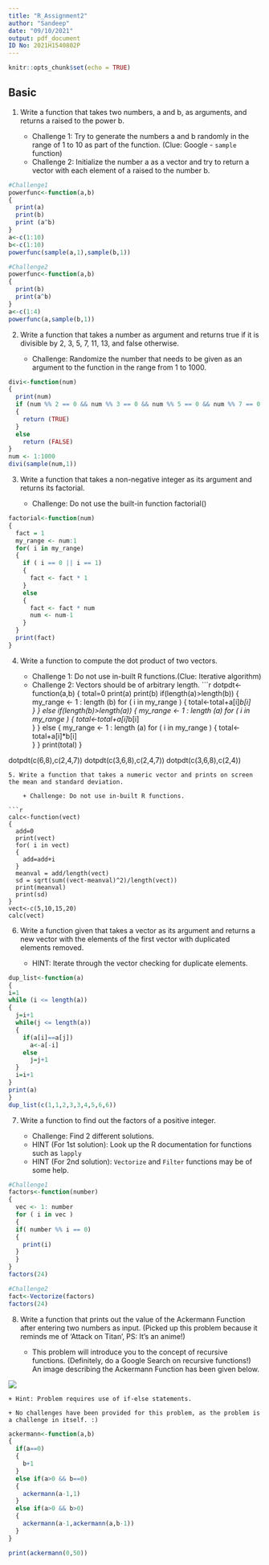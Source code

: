 ---
title: "R_Assignment2"
author: "Sandeep"
date: "09/10/2021"
output: pdf_document
ID No: 2021H1540802P
---

```{r setup, include=FALSE}
knitr::opts_chunk$set(echo = TRUE)
```

## Basic 

1. Write a function that takes two numbers, a and b, as arguments, and returns a raised to the power b.

    + Challenge 1: Try to generate the numbers a and b randomly in the range of 1 to 10 as part of the function. (Clue: Google - `sample` function)
    + Challenge 2: Initialize the number a as a vector and try to return a vector with each element of a raised to the number b.


```{r}
#Challenge1
powerfunc<-function(a,b)
{
  print(a)
  print(b)
  print (a^b)
}
a<-c(1:10)
b<-c(1:10)
powerfunc(sample(a,1),sample(b,1))

```
```{r}
#Challenge2
powerfunc<-function(a,b)
{
  print(b)
  print(a^b)
}
a<-c(1:4)
powerfunc(a,sample(b,1))

```
 
2. Write a function that takes a number as argument and returns true if it is divisible by 2, 3, 5, 7, 11, 13, and false otherwise.
    
    + Challenge: Randomize the number that needs to be given as an argument to the function in the range from 1 to 1000.
 
```{r}

divi<-function(num)
{
  print(num)
  if (num %% 2 == 0 && num %% 3 == 0 && num %% 5 == 0 && num %% 7 == 0 && num %% 11 == 0 && num %% 13 == 0)
  {
    return (TRUE)
  }
  else
    return (FALSE)
}
num <- 1:1000
divi(sample(num,1))

```
3. Write a function that takes a non-negative integer as its argument and returns its factorial.

    + Challenge: Do not use the built-in function factorial()
    
```{r}
factorial<-function(num)
{
  fact = 1
  my_range <- num:1
  for( i in my_range)
  {
    if ( i == 0 || i == 1)
    {
      fact <- fact * 1
    }
    else
    {
      fact <- fact * num
      num <- num-1
    }
  }
  print(fact)
}


```

4. Write a function to compute the dot product of two vectors.
    
    + Challenge 1: Do not use in-built R functions.(Clue: Iterative algorithm)
    + Challenge 2: Vectors should be of arbitrary length.
```{r}

dotpdt<-function(a,b)
{
  total=0
  print(a)
  print(b)
  if(length(a)>length(b))
  {
    my_range <- 1 : length (b) 
    for ( i in my_range )
    {
      total<-total+a[i]*b[i]  
    }
  }
  else if(length(b)>length(a))
  {
    my_range <- 1 : length (a) 
    for ( i in my_range )
    {
      total<-total+a[i]*b[i]  
    }
  }
  else
  {
    my_range <- 1 : length (a) 
    for ( i in my_range )
    {
      total<-total+a[i]*b[i]  
    }
  }
  print(total)
}

dotpdt(c(6,8),c(2,4,7))
dotpdt(c(3,6,8),c(2,4,7))
dotpdt(c(3,6,8),c(2,4))

```
5. Write a function that takes a numeric vector and prints on screen the mean and standard deviation.
  
    + Challenge: Do not use in-built R functions.
    
```{r}
calc<-function(vect)
{
  add=0
  print(vect)
  for( i in vect)
  {
    add=add+i
  }
  meanval = add/length(vect)
  sd = sqrt(sum((vect-meanval)^2)/length(vect))
  print(meanval)
  print(sd)  
}
vect<-c(5,10,15,20)
calc(vect)

```
6. Write a function given that takes a vector as its argument and returns a new vector with the elements of the first vector with duplicated elements removed.   
    
    + HINT: Iterate through the vector checking for duplicate elements.


```{r}
dup_list<-function(a)
{
i=1
while (i <= length(a))
{
  j=i+1
  while(j <= length(a))
  {
    if(a[i]==a[j])
      a<-a[-i]
    else
      j=j+1
  }
  i=i+1
}
print(a)
}
dup_list(c(1,1,2,3,3,4,5,6,6))
```

7. Write a function to find out the factors of a positive integer. 
    
    + Challenge: Find 2 different solutions. 
    + HINT (For 1st solution): Look up the R documentation for functions such as `lapply`
    + HINT (For 2nd solution): `Vectorize` and `Filter` functions may be of some help.
    
```{r}
#Challenge1
factors<-function(number)
{
  vec <- 1: number
  for ( i in vec )
  {
  if( number %% i == 0)
  {
    print(i)
  }
  }
}
factors(24)

```
```{r}

#Challenge2
fact<-Vectorize(factors)
factors(24)


```
8. Write a function that prints out the value of the Ackermann Function after entering two numbers as input. (Picked up this problem because it reminds me of 'Attack on Titan', PS: It's an anime!)   
  
    + This problem will introduce you to the concept of recursive functions. (Definitely, do a Google Search on recursive functions!) An image describing the Ackermann Function has been given below.
    
![](./images/ackermann.png)
    
    + Hint: Problem requires use of if-else statements.
    
    + No challenges have been provided for this problem, as the problem is a challenge in itself. :)
```{r}
ackermann<-function(a,b)
{
  if(a==0)
  {
    b+1
  }
  else if(a>0 && b==0)
  {
    ackermann(a-1,1)
  }
  else if(a>0 && b>0)
  {
    ackermann(a-1,ackermann(a,b-1))
  }
}

print(ackermann(0,50))


```

